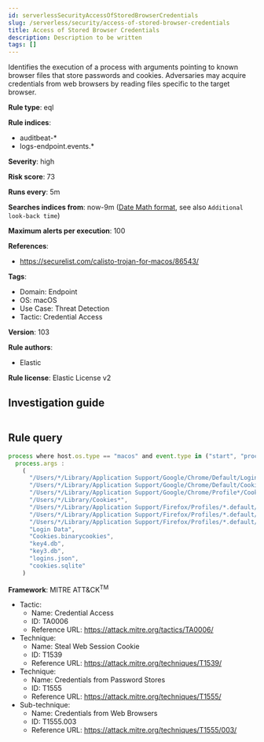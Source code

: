 ```yaml
---
id: serverlessSecurityAccessOfStoredBrowserCredentials
slug: /serverless/security/access-of-stored-browser-credentials
title: Access of Stored Browser Credentials
description: Description to be written
tags: []
---
```


<div id="access-of-stored-browser-credentials"></div>

Identifies the execution of a process with arguments pointing to known browser files that store passwords and cookies. Adversaries may acquire credentials from web browsers by reading files specific to the target browser.

**Rule type**: eql

**Rule indices**: 

* auditbeat-*
* logs-endpoint.events.*

**Severity**: high

**Risk score**: 73

**Runs every**: 5m

**Searches indices from**: now-9m ([Date Math format](((ref))/common-options.html#date-math), see also <DocLink id="serverlessSecurityRulesUiCreate" section="set-the-rules-schedule">`Additional look-back time`</DocLink>)

**Maximum alerts per execution**: 100

**References**: 

* https://securelist.com/calisto-trojan-for-macos/86543/

**Tags**: 

* Domain: Endpoint
* OS: macOS
* Use Case: Threat Detection
* Tactic: Credential Access

**Version**: 103

**Rule authors**: 

* Elastic

**Rule license**: Elastic License v2

## Investigation guide

```markdown

```

## Rule query

```js
process where host.os.type == "macos" and event.type in ("start", "process_started") and
  process.args :
    (
      "/Users/*/Library/Application Support/Google/Chrome/Default/Login Data",
      "/Users/*/Library/Application Support/Google/Chrome/Default/Cookies",
      "/Users/*/Library/Application Support/Google/Chrome/Profile*/Cookies",
      "/Users/*/Library/Cookies*",
      "/Users/*/Library/Application Support/Firefox/Profiles/*.default/cookies.sqlite",
      "/Users/*/Library/Application Support/Firefox/Profiles/*.default/key*.db",
      "/Users/*/Library/Application Support/Firefox/Profiles/*.default/logins.json",
      "Login Data",
      "Cookies.binarycookies",
      "key4.db",
      "key3.db",
      "logins.json",
      "cookies.sqlite"
    )

```

**Framework**: MITRE ATT&CK<sup>TM</sup>

* Tactic:
    * Name: Credential Access
    * ID: TA0006
    * Reference URL: https://attack.mitre.org/tactics/TA0006/
* Technique:
    * Name: Steal Web Session Cookie
    * ID: T1539
    * Reference URL: https://attack.mitre.org/techniques/T1539/
* Technique:
    * Name: Credentials from Password Stores
    * ID: T1555
    * Reference URL: https://attack.mitre.org/techniques/T1555/
* Sub-technique:
    * Name: Credentials from Web Browsers
    * ID: T1555.003
    * Reference URL: https://attack.mitre.org/techniques/T1555/003/

